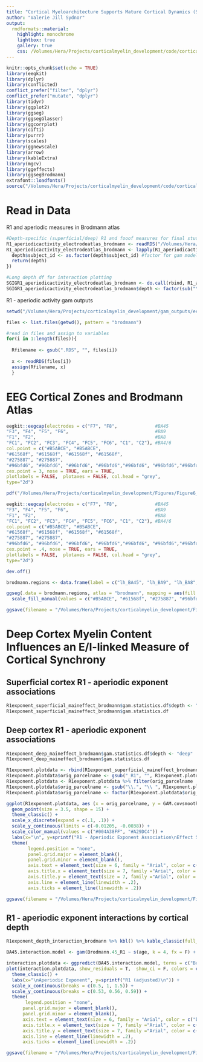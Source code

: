 ```yaml
---
title: "Cortical Myeloarchitecture Supports Mature Cortical Dynamics (Sensitivity Analysis)"
author: "Valerie Jill Sydnor"
output: 
  rmdformats::material:
    highlight: monochrome
    lightbox: true
    gallery: true
    css: /Volumes/Hera/Projects/corticalmyelin_development/code/corticalmyelin_maturation/results/custom_css/eeg.css
---
```


```r
knitr::opts_chunk$set(echo = TRUE)
library(eegkit)
library(dplyr)
library(conflicted)
conflict_prefer("filter", "dplyr")
conflict_prefer("mutate", "dplyr")
library(tidyr)
library(ggplot2)
library(ggseg)
library(ggsegGlasser)
library(ggcorrplot)
library(cifti)
library(purrr)
library(scales)
library(ggnewscale)
library(arrow)
library(kableExtra)
library(mgcv)
library(ggeffects)
library(ggsegBrodmann)
extrafont::loadfonts()
source("/Volumes/Hera/Projects/corticalmyelin_development/code/corticalmyelin_maturation/gam_models/gam_functions.R")
```

# Read in Data

R1 and aperiodic measures in Brodmann atlas

```r
#Depth-specific (superficial/deep) R1 and fooof measures for final study sample
R1_aperiodicactivity_electrodeatlas_brodmann <- readRDS("/Volumes/Hera/Projects/corticalmyelin_development/EEG/R1_aperiodicactivity_brodmann.RDS") #generated by /image_processing/EEG_aperiodic/fooof_aperiodicactivity_brodmann.R
R1_aperiodicactivity_electrodeatlas_brodmann <- lapply(R1_aperiodicactivity_electrodeatlas_brodmann, function(depth){
  depth$subject_id <- as.factor(depth$subject_id) #factor for gam modeling
  return(depth)
})

#Long depth df for interaction plotting
SGIGR1_aperiodicactivity_electrodeatlas_brodmann <- do.call(rbind, R1_aperiodicactivity_electrodeatlas_brodmann)
SGIGR1_aperiodicactivity_electrodeatlas_brodmann$depth <- factor(sub("\\..*$", "", row.names(SGIGR1_aperiodicactivity_electrodeatlas_brodmann)), levels = c("deep", "superficial"), ordered = T)
```

R1 - aperiodic activity gam outputs

```r
setwd("/Volumes/Hera/Projects/corticalmyelin_development/gam_outputs/eeg_associations/") #output from /gam_models/fit_eegGAMS_electrodeatlas_bydepth.R

files <- list.files(getwd(), pattern = "brodmann") 

#read in files and assign to variables
for(i in 1:length(files)){
  
  Rfilename <- gsub(".RDS", "", files[i])
  
  x <- readRDS(files[i]) 
  assign(Rfilename, x) 
  }
```

# EEG Cortical Zones and Brodmann Atlas

```r
eegkit::eegcap(electrodes = c("F7", "F8",              #BA45
"F3", "F4", "F5", "F6",                                #BA9
"F1", "F2",                                            #BA8
"FC1", "FC2", "FC3", "FC4", "FC5", "FC6", "C1", "C2"), #BA4/6
col.point = c("#B5ABCE", "#B5ABCE",
"#61568f", "#61568f", "#61568f", "#61568f",
"#275887", "#275887",
"#96bfd6", "#96bfd6", "#96bfd6", "#96bfd6","#96bfd6", "#96bfd6","#96bfd6", "#96bfd6"),
cex.point = 3, nose = TRUE, ears = TRUE,
plotlabels = FALSE,  plotaxes = FALSE, col.head = "grey",
type="2d")
```

```r
pdf("/Volumes/Hera/Projects/corticalmyelin_development/Figures/Figure6_supplementary/Electrodes_eegcap_brodmann.pdf", width = 1.5, height = .95)

eegkit::eegcap(electrodes = c("F7", "F8",              #BA45
"F3", "F4", "F5", "F6",                                #BA9
"F1", "F2",                                            #BA8
"FC1", "FC2", "FC3", "FC4", "FC5", "FC6", "C1", "C2"), #BA4/6
col.point = c("#B5ABCE", "#B5ABCE",
"#61568f", "#61568f", "#61568f", "#61568f",
"#275887", "#275887",
"#96bfd6", "#96bfd6", "#96bfd6", "#96bfd6","#96bfd6", "#96bfd6","#96bfd6", "#96bfd6"),
cex.point = .4, nose = TRUE, ears = TRUE,
plotlabels = FALSE,  plotaxes = FALSE, col.head = "grey",
type="2d")

dev.off()
```

```r
brodmann.regions <- data.frame(label = c("lh_BA45", "lh_BA9", "lh_BA8", "lh_BA6", "lh_BA4"), group = c("group1", "group2", "group3", "group4", "group4"))

ggseg(.data = brodmann.regions, atlas = "brodmann", mapping = aes(fill = group), , colour=I("gray50"), size=I(.08), hemi = "left") +
  scale_fill_manual(values = c("#B5ABCE", "#61568f", "#275887", "#96bfd6"), na.value = "white") +   theme(legend.position = "none")

ggsave(filename = "/Volumes/Hera/Projects/corticalmyelin_development/Figures/Figure6_supplementary/Brodmann_atlas.pdf", device = "pdf", dpi = 500, width = 2.15, height = 1.96)
```


# Deep Cortex Myelin Content Influences an E/I-linked Measure of Cortical Synchrony 

## Superficial cortex R1 - aperiodic exponent associations

```r
R1exponent_superficial_maineffect_brodmann$gam.statistics.df$depth <- "superficial"
R1exponent_superficial_maineffect_brodmann$gam.statistics.df
```

## Deep cortex R1 - aperiodic exponent associations

```r
R1exponent_deep_maineffect_brodmann$gam.statistics.df$depth <- "deep"
R1exponent_deep_maineffect_brodmann$gam.statistics.df
```


```r
R1exponent.plotdata <- rbind(R1exponent_superficial_maineffect_brodmann$gam.statistics.df, R1exponent_deep_maineffect_brodmann$gam.statistics.df) #long df with stats per superficial and deep depths
R1exponent.plotdata$orig_parcelname <- gsub("_R1", "", R1exponent.plotdata$orig_parcelname)
R1exponent.plotdata <- R1exponent.plotdata %>% filter(orig_parcelname != "Brodmann.4.6")
R1exponent.plotdata$orig_parcelname <- gsub("\\.", "\\ ", R1exponent.plotdata$orig_parcelname)
R1exponent.plotdata$orig_parcelname <- factor(R1exponent.plotdata$orig_parcelname, ordered = T, levels = c("Brodmann 45", "Brodmann 9", "Brodmann 8")) #order for plotting

ggplot(R1exponent.plotdata, aes (x = orig_parcelname, y = GAM.covsmooth.meaneffect, group = depth, color = depth)) +
  geom_point(size = 3.5, shape = 15) + 
  theme_classic() +
  scale_x_discrete(expand = c(.1, .1)) +
  scale_y_continuous(limits = c(-0.01205, -0.0038)) +
  scale_color_manual(values = c("#004A38FF", "#A29DC4")) +
  labs(x="\n", y=sprintf("R1 - Aperiodic Exponent Association\nEffect Size (derivative)\n")) +
  theme(
        legend.position = "none", 
        panel.grid.major = element_blank(),
        panel.grid.minor = element_blank(),
        axis.text = element_text(size = 6, family = "Arial", color = c("black")),
        axis.title.x = element_text(size = 7, family ="Arial", color = c("black")),
        axis.title.y = element_text(size = 7, family ="Arial", color = c("black")),
        axis.line = element_line(linewidth = .2), 
        axis.ticks = element_line(linewidth = .2))

ggsave(filename = "/Volumes/Hera/Projects/corticalmyelin_development/Figures/Figure6_supplementary/R1Exponent_meanderivative_effectplot.pdf", device = "pdf", dpi = 500, width = 2.3, height = 1.94)
```

## R1 - aperiodic exponent interactions by cortical depth

```r
R1exponent_depth_interaction_brodmann %>% kbl() %>% kable_classic(full_width = F)
```

```r
BA45.interaction.model <- gam(Brodmann.45_R1 ~ s(age, k = 4, fx = F) + s(Brodmann.45_exponent, k = 3, fx = F) + s(Brodmann.45_exponent, by = depth, k = 3) + s(subject_id, bs="re") + depth, method = c("REML"), data = SGIGR1_aperiodicactivity_electrodeatlas_brodmann) 

interaction.plotdata <- ggpredict(BA45.interaction.model, terms = c("Brodmann.45_exponent", "depth"), interval = "confidence")
plot(interaction.plotdata, show_residuals = T,  show_ci = F, colors = c("#004A38FF", "#A29DC4"), line_size = 1, dot_size = 1, show_title = F) + 
  theme_classic() +
  labs(x="\nAperiodic Exponent", y=sprintf("R1 (adjusted)\n")) +
  scale_x_continuous(breaks = c(0.5, 1, 1.5)) +
  scale_y_continuous(breaks = c(0.53, 0.56, 0.59)) +
  theme(
       legend.position = "none", 
      panel.grid.major = element_blank(),
      panel.grid.minor = element_blank(),
      axis.text = element_text(size = 6, family = "Arial", color = c("black")),
      axis.title.x = element_text(size = 7, family ="Arial", color = c("black")),
      axis.title.y = element_text(size = 7, family ="Arial", color = c("black")),
      axis.line = element_line(linewidth = .2), 
      axis.ticks = element_line(linewidth = .2))

ggsave(filename = "/Volumes/Hera/Projects/corticalmyelin_development/Figures/Figure6_supplementary/BA45_R1exponent_depthinteraction.pdf", device = "pdf", dpi = 500, width = 2.16, height = 1.95)
```



